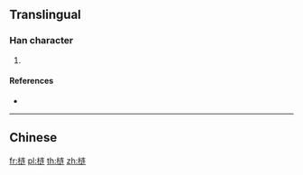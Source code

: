 {{also|槤}}
==Translingual==

===Han character===
{{Han char|rn=75|rad=木|as=07|sn=11|four=|canj=DYKQ|ids=⿰木连}}

# {{defn|Han|sort=木07}}

====References====
* {{Han ref|kx=0537.131|hdz=21212.061|uh=68BF|ud=26815}}

----

==Chinese==
{{zh-see|槤}}

[[fr:梿]]
[[pl:梿]]
[[th:梿]]
[[zh:梿]]